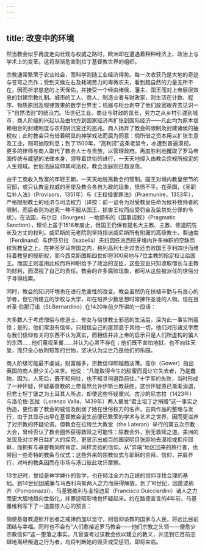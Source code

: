 ```yaml
---
---
---
```

title: 改变中的环境
---




然当教会似乎再度走向壮观与权威之路时，欧洲却在遭遇着种种经济上、政治上与学术上的变革。这将渐渐危害到拉丁基督教世界的组织。

宗教通常繁荣于农业社会，而科学则随工业经济得势。每一次收获乃是大地的奇迹与苍穹之杰作；受到天候左右及耗竭劳力的卑微农夫，看到超自然的力量无所不在，因而祈求慈悲的上天保佑，并接受一个经由诸侯、藩主、国王而对上帝层层效忠的封建宗教礼制。城市的工人、商人、制造业者与财政家，则生活在计数、程序、物质原因及规律效果的数学世界里；机器与柜台剥夺了他们放宽眼界去见识一下“自然法则”的统治力。15世纪工业、商业与财政的茁长，劳力之从乡村引渡到城市，商人阶级的兴起以及由地方到国家经济再扩张到国际经济——凡此均为原本信赖相合的封建制度与农村阴沉变迁的恶兆。商人扬弃了教会的限制及封建诸侯的抽税权；此时教会只有借着明显的神学戏法而屈为同意：倘所借之资本用以扩张生意及工业，则可抽取利息；到了1500年，“高利贷”这条老禁令，亦遭到普遍漠视。更多的律师与商人取代了教会人士与贵族，以管理政府。再度胜利地攫取了罗马帝国传统与威望的法律本身，领导着世俗的进行，一天天地侵入由教会宗规所规定的人生领域。世俗法庭延伸其司法权，教会法庭则日趋没落。

由于工商收入致富的年轻王朝，一天天地脱离教会的管制。国王对境内教皇使节的官邸，或只认教皇权威的圣使及教会各自为政的现象，愤愤不平。在英国，《圣职后补人法》（Provisors，1351年）与《王权侵害罪法》（Praemunire，1353年），严格限制教士的经济与司法权力（译按：前一诏令为对受教皇任命为候补牧师者的限制，而后者则为追究一种不服从国王、损害王权而应受罚金及监禁处分罪的令状）。在法国，布尔日（Bourges）一地颁布的《国事诏敕》（Pragmatic Sanction），理论上虽于1516年废止，但国王仍保有提名大主教、主教、修道院院长及方丈的权利。威尼斯的元老院则坚持指派威尼斯所有附庸的高级教士。斐迪南（Ferdinand）与伊莎贝拉（Isabella）夫妇因任派西班牙境内许多神职的空缺而权驾教皇之上。在神圣罗马帝国之内，格列高利七世过去还击败国王亨利四世而维持着教皇的授职权，而今西克斯图斯四世却将300采地与7位主教的指定权让给国王。而国王则滥用此权而将神职给予了政治的宠臣，这些宠臣只知收取僧长与主教的财利，而漠视了自己的责任。教会的许多腐败现象，都可从这些被派任的世俗分子寻得线索。

同时，教会的知识环境也在进行危害性的改变。教会虽然仍在扶植辛勤与有良心的学者，但它所建立的学校与大学，却在培养少数思想时常拂忤圣徒的人物。现在且听圣·伯那汀诺（St.Bernardino）在1420年前夕所讲的一段话：

大多数人于考虑僧侣与修道士、修女与俗世教士邪恶的生活后，深为此一事实所震惊；是的，他们常没有信仰，只相信自己的屋顶高于其他一切，他们对形诸文字而与我们信仰有关的东西不认为真实，而相信并非上帝的启示只是人们所虚构的骗人的东西……他们蔑视圣餐……并认为心灵不存在；他们既不害怕地狱，也不向往天堂，而只全心依附短暂的世物，坚决认为尘世乃是他们的乐园。



商人阶级可能最不虔诚，财富越多，宗教信仰即越趋淡薄。高尔（Gower）指出英国的商人很少关心来世。他说：“凡能取得今生的甜蜜而竟让它失去者，乃是蠢物，因为，人死后，既不知何往，也不知寻何道路前往。”十字军的失败，当时形成了一种怀疑，怀疑基督教的上帝竟然允许伊斯兰教获胜，这份怀疑原已渐渐消退，但君士坦丁堡之为土耳其人所占，却使这些怀疑重兴。古沙的尼古拉（1423年）与洛伦佐·瓦拉（Lorenzo Valla，1439年）两人揭发“君士坦丁之捐赠”这一事实之伪造，更伤害了教会的威信及削弱了她在世俗权力的名声。古典作品的整理与发行，由于其显示出早在基督教会诞生前便已繁荣的学术与艺术之世界，因而更滋养了对宗教的怀疑论调，但教会在拉特兰大教堂（the Lateran）举行的第五次宗教大会，曾经否认了教会圈外获得救赎之可能性：除教会外，别无救赎之道。美洲的发现及对世界日益扩大的探究，更显示出成百的国家明目张胆地去漠视或拒斥耶稣，而拥有与基督教同样肯定、同样灵验的信仰。从“异端”地区回来的旅行者，也带回一些奇特的教条与仪式；这些外来的宗教仪式与耶稣的崇拜、信仰，并肩齐行，对峙的教条因而在市场与港口彼此攻讦摩擦。

13世纪时，曾经是神学婢仆的哲学，也在倾注全力为正统的信仰寻找合理的基础。到14世纪因威廉与马西利乌斯两人之力而获得解放。到了16世纪，因蓬波纳齐（Pomponazzi）、马基雅维利与圭恰迪尼（Francisco Guicciardini）诸人之力而更大胆地趋向世俗化，并罪迹昭彰地也怀疑起来。约在路德宣言的4年前，马基雅维利写下了一道震惊人心的预言：

倘使基督教遵照开创者之戒律而加以坚守，则信仰该教的国家与人民，将远比目前团结与幸福。同时也不会有“人们愈接近罗马教会——他们宗教之头领——便愈少宗教信仰”这一堕落之事实。凡曾查考过该教会依以建立的教义，并见到它目前恣肆地离经叛道之行为者，均将判断她的毁灭或受惩罚，即将来临。